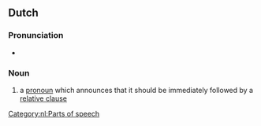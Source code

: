 ==Dutch==
{{examples|examples=[[degene]] die<br>[[datgene]] wat<br>[[alles]] wat}}

===Pronunciation===
* {{IPA|nl|/bəˌpaː.lɪŋ.aːn.kɔn.də.ɣənt ˈvoːr.naːm.ʋoːrt/}}

===Noun===
{{nl-noun|head=[[bepalingaankondigend]] [[voornaamwoord]]|n|bepalingaankondigende voornaamwoorden|bepalingaankondigend voornaamwoordje}}

# {{lb|nl|grammar}} a [[pronoun]] which announces that it should be immediately followed by a [[relative clause]]

[[Category:nl:Parts of speech]]